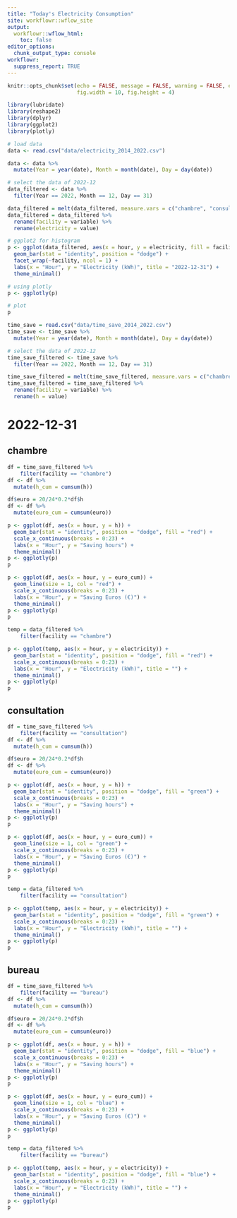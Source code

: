 ```yaml
---
title: "Today's Electricity Consumption"
site: workflowr::wflow_site
output:
  workflowr::wflow_html:
    toc: false
editor_options:
  chunk_output_type: console
workflowr:
  suppress_report: TRUE
---
```


```r
knitr::opts_chunk$set(echo = FALSE, message = FALSE, warning = FALSE, error = FALSE,
                      fig.width = 10, fig.height = 4)
``` 

```r
library(lubridate)
library(reshape2)
library(dplyr)
library(ggplot2)
library(plotly)
```

```r
# load data
data <- read.csv("data/electricity_2014_2022.csv")

data <- data %>%
  mutate(Year = year(date), Month = month(date), Day = day(date))

# select the data of 2022-12
data_filtered <- data %>%
  filter(Year == 2022, Month == 12, Day == 31)

data_filtered = melt(data_filtered, measure.vars = c("chambre", "consultation", "bureau"))
data_filtered = data_filtered %>%
  rename(facility = variable) %>%
  rename(electricity = value)
```


```r
# ggplot2 for histogram
p <- ggplot(data_filtered, aes(x = hour, y = electricity, fill = facility)) +
  geom_bar(stat = "identity", position = "dodge") +
  facet_wrap(~facility, ncol = 1) +
  labs(x = "Hour", y = "Electricity (kWh)", title = "2022-12-31") +
  theme_minimal()

# using plotly
p <- ggplotly(p)

# plot
p
```


```r
time_save = read.csv("data/time_save_2014_2022.csv")
time_save <- time_save %>%
  mutate(Year = year(date), Month = month(date), Day = day(date))

# select the data of 2022-12
time_save_filtered <- time_save %>%
  filter(Year == 2022, Month == 12, Day == 31)

time_save_filtered = melt(time_save_filtered, measure.vars = c("chambre", "consultation", "bureau"))
time_save_filtered = time_save_filtered %>%
  rename(facility = variable) %>%
  rename(h = value)
```


# 2022-12-31 {.tabset .tabset-pills}
## chambre
```r
df = time_save_filtered %>% 
    filter(facility == "chambre")
df <- df %>%
  mutate(h_cum = cumsum(h))

df$euro = 20/24*0.2*df$h
df <- df %>%
  mutate(euro_cum = cumsum(euro))
```

```r
p <- ggplot(df, aes(x = hour, y = h)) + 
  geom_bar(stat = "identity", position = "dodge", fill = "red") +
  scale_x_continuous(breaks = 0:23) + 
  labs(x = "Hour", y = "Saving hours") +
  theme_minimal()
p <- ggplotly(p)
p 
```


```r
p <- ggplot(df, aes(x = hour, y = euro_cum)) + 
  geom_line(size = 1, col = "red") +
  scale_x_continuous(breaks = 0:23) + 
  labs(x = "Hour", y = "Saving Euros (€)") +
  theme_minimal()
p <- ggplotly(p)
p 
```


```r
temp = data_filtered %>% 
    filter(facility == "chambre")

p <- ggplot(temp, aes(x = hour, y = electricity)) +
  geom_bar(stat = "identity", position = "dodge", fill = "red") +
  scale_x_continuous(breaks = 0:23) + 
  labs(x = "Hour", y = "Electricity (kWh)", title = "") +
  theme_minimal()
p <- ggplotly(p)
p 
```


## consultation
```r
df = time_save_filtered %>% 
    filter(facility == "consultation")
df <- df %>%
  mutate(h_cum = cumsum(h))

df$euro = 20/24*0.2*df$h
df <- df %>%
  mutate(euro_cum = cumsum(euro))
```

```r
p <- ggplot(df, aes(x = hour, y = h)) + 
  geom_bar(stat = "identity", position = "dodge", fill = "green") +
  scale_x_continuous(breaks = 0:23) + 
  labs(x = "Hour", y = "Saving hours") +
  theme_minimal()
p <- ggplotly(p)
p 
```


```r
p <- ggplot(df, aes(x = hour, y = euro_cum)) + 
  geom_line(size = 1, col = "green") +
  scale_x_continuous(breaks = 0:23) + 
  labs(x = "Hour", y = "Saving Euros (€)") +
  theme_minimal()
p <- ggplotly(p)
p 
```


```r
temp = data_filtered %>% 
    filter(facility == "consultation")

p <- ggplot(temp, aes(x = hour, y = electricity)) +
  geom_bar(stat = "identity", position = "dodge", fill = "green") +
  scale_x_continuous(breaks = 0:23) + 
  labs(x = "Hour", y = "Electricity (kWh)", title = "") +
  theme_minimal()
p <- ggplotly(p)
p 
```


## bureau
```r
df = time_save_filtered %>% 
    filter(facility == "bureau")
df <- df %>%
  mutate(h_cum = cumsum(h))

df$euro = 20/24*0.2*df$h
df <- df %>%
  mutate(euro_cum = cumsum(euro))
```

```r
p <- ggplot(df, aes(x = hour, y = h)) + 
  geom_bar(stat = "identity", position = "dodge", fill = "blue") +
  scale_x_continuous(breaks = 0:23) + 
  labs(x = "Hour", y = "Saving hours") +
  theme_minimal()
p <- ggplotly(p)
p 
```


```r
p <- ggplot(df, aes(x = hour, y = euro_cum)) + 
  geom_line(size = 1, col = "blue") +
  scale_x_continuous(breaks = 0:23) + 
  labs(x = "Hour", y = "Saving Euros (€)") +
  theme_minimal()
p <- ggplotly(p)
p 
```


```r
temp = data_filtered %>% 
    filter(facility == "bureau")

p <- ggplot(temp, aes(x = hour, y = electricity)) +
  geom_bar(stat = "identity", position = "dodge", fill = "blue") +
  scale_x_continuous(breaks = 0:23) + 
  labs(x = "Hour", y = "Electricity (kWh)", title = "") +
  theme_minimal()
p <- ggplotly(p)
p 
```


